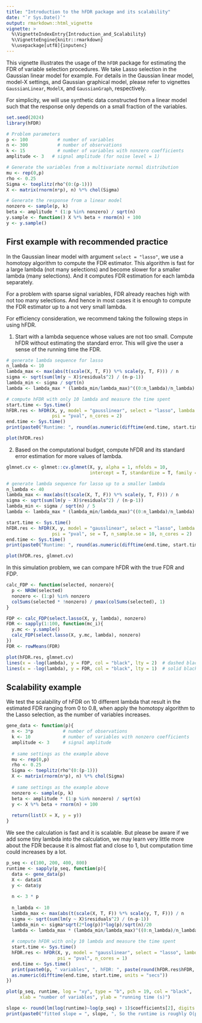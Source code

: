 ```yaml
---
title: "Introduction to the hFDR package and its scalability"
date: "`r Sys.Date()`"
output: rmarkdown::html_vignette
vignette: >
  %\VignetteIndexEntry{Introduction_and_Scalability}
  %\VignetteEngine{knitr::rmarkdown}
  %\usepackage[utf8]{inputenc}
---
```



This vignette illustrates the usage of the `hFDR` package for estimating the FDR of variable selection procedures. We take Lasso selection in the Gaussian linear model for example. For details in the Gaussian linear model, model-X settings, and Gaussian graphical model, please refer to vignettes `GaussianLinear`, `ModelX`, and `GaussianGraph`, respectively.

For simplicity, we will use synthetic data constructed from a linear model such that the response only depends on a small fraction of the variables.


```r
set.seed(2024)
library(hFDR)
```

```r
# Problem parameters
p <- 100           # number of variables
n <- 300           # number of observations
k <- 15            # number of variables with nonzero coefficients
amplitude <- 3   # signal amplitude (for noise level = 1)

# Generate the variables from a multivariate normal distribution
mu <- rep(0,p)
rho <- 0.25
Sigma <- toeplitz(rho^(0:(p-1)))
X <- matrix(rnorm(n*p), n) %*% chol(Sigma)

# Generate the response from a linear model
nonzero <- sample(p, k)
beta <- amplitude * (1:p %in% nonzero) / sqrt(n)
y.sample <- function() X %*% beta + rnorm(n) + 100
y <- y.sample()
```

First example with recommended practice
--------------

In the Gaussian linear model with argument `select = "lasso"`, we use a homotopy algorithm to compute the FDR estimator. This algorithm is fast for a large lambda (not many 
selections) and become slower for a smaller lambda (many selections). And it computes FDR
estimation for each lambda separately.

For a problem with sparse signal variables, FDR already reaches high with not too many selections. And hence in most cases it is enough to compute the FDR estimator up to a not very small lambda.

For efficiency consideration, we recommend taking the following steps in using hFDR.

1. Start with a lambda sequence whose values are not too small. Compute hFDR without estimating the standard error. This will give the user a sense of the running time the FDR.
```r
# generate lambda sequence for lasso
n_lambda <- 10
lambda_max <- max(abs(t(scale(X, T, F)) %*% scale(y, T, F))) / n
sigma <- sqrt(sum(lm(y ~ X)$residuals^2) / (n-p-1))
lambda_min <- sigma / sqrt(n)
lambda <- lambda_max * (lambda_min/lambda_max)^((0:n_lambda)/n_lambda)

# compute hFDR with only 10 lambda and measure the time spent
start.time <- Sys.time()
hFDR.res <- hFDR(X, y, model = "gausslinear", select = "lasso", lambda = lambda,
                 psi = "pval", n_cores = 2)
end.time <- Sys.time()
print(paste0("Runtime: ", round(as.numeric(difftime(end.time, start.time, units = "secs")), digits = 1), "s."))

plot(hFDR.res)
```

2. Based on the computational budget, compute hFDR and its standard error estimation for more values of lambda.
```r
glmnet.cv <- glmnet::cv.glmnet(X, y, alpha = 1, nfolds = 10,
                               intercept = T, standardize = T, family = "gaussian")

# generate lambda sequence for lasso up to a smaller lambda
n_lambda <- 40
lambda_max <- max(abs(t(scale(X, T, F)) %*% scale(y, T, F))) / n
sigma <- sqrt(sum(lm(y ~ X)$residuals^2) / (n-p-1))
lambda_min <- sigma / sqrt(n) / 5
lambda <- lambda_max * (lambda_min/lambda_max)^((0:n_lambda)/n_lambda)

start.time <- Sys.time()
hFDR.res <- hFDR(X, y, model = "gausslinear", select = "lasso", lambda = lambda, 
                 psi = "pval", se = T, n_sample.se = 10, n_cores = 2)
end.time <- Sys.time()
print(paste0("Runtime: ", round(as.numeric(difftime(end.time, start.time, units = "secs")), digits = 1), "s."))

plot(hFDR.res, glmnet.cv)
```

In this simulation problem, we can compare hFDR with the true FDR and FDP.
```r
calc_FDP <- function(selected, nonzero){
  p <- NROW(selected)
  nonzero <- (1:p) %in% nonzero
  colSums(selected * !nonzero) / pmax(colSums(selected), 1)
}

FDP <- calc_FDP(select.lasso(X, y, lambda), nonzero)
FDR <- sapply(1:100, function(mc_i){
  y.mc <- y.sample()
  calc_FDP(select.lasso(X, y.mc, lambda), nonzero)
})
FDR <- rowMeans(FDR)

plot(hFDR.res, glmnet.cv)
lines(x = -log(lambda), y = FDP, col = "black", lty = 2)  # dashed black line for FDP
lines(x = -log(lambda), y = FDR, col = "black", lty = 1)  # solid black line for FDR
```


Scalability example
--------------

We test the scalability of hFDR on 10 different lambda that result in the estimated FDR ranging from 0 to 0.8, when apply the homotopy algorithm to the Lasso selection, as the number of variables increases.
```r
gene_data <- function(p){
  n <- 3*p           # number of observations
  k <- 10            # number of variables with nonzero coefficients
  amplitude <- 3     # signal amplitude
  
  # same settings as the example above
  mu <- rep(0,p)
  rho <- 0.25
  Sigma <- toeplitz(rho^(0:(p-1)))
  X <- matrix(rnorm(n*p), n) %*% chol(Sigma)
  
  # same settings as the example above
  nonzero <- sample(p, k)
  beta <- amplitude * (1:p %in% nonzero) / sqrt(n)
  y <- X %*% beta + rnorm(n) + 100
  
  return(list(X = X, y = y))
}
```

We see the calculation is fast and it is scalable. But please be aware if we add some tiny lambda into the calculation, we may learn very little more about the FDR because it is almost flat and close to 1, but computation time could increases by a lot.
```r
p_seq <- c(100, 200, 400, 800)
runtime <- sapply(p_seq, function(p){
  data <- gene_data(p)
  X <- data$X
  y <- data$y
  
  n <- 3 * p
  
  n_lambda <- 10
  lambda_max <- max(abs(t(scale(X, T, F)) %*% scale(y, T, F))) / n
  sigma <- sqrt(sum(lm(y ~ X)$residuals^2) / (n-p-1))
  lambda_min <- sigma*sqrt(2*log(p))*log(p)/sqrt(n)/20
  lambda <- lambda_max * (lambda_min/lambda_max)^((0:n_lambda)/n_lambda)
  
  # compute hFDR with only 10 lambda and measure the time spent
  start.time <- Sys.time()
  hFDR.res <- hFDR(X, y, model = "gausslinear", select = "lasso", lambda = lambda,
                   psi = "pval", n_cores = 1)
  end.time <- Sys.time()
  print(paste0(p, " variables", ", hFDR: ", paste(round(hFDR.res$hFDR, digits = 2), collapse = " ")))
  as.numeric(difftime(end.time, start.time, units = "secs"))
})

plot(p_seq, runtime, log = "xy", type = "b", pch = 19, col = "black",
     xlab = "number of variables", ylab = "running time (s)")

slope <- round(lm(log(runtime)~log(p_seq) + 1)$coefficients[2], digits = 0)
print(paste0("fitted slope = ", slope, ", So the runtime is roughly O(p^", slope, ")."))
```
